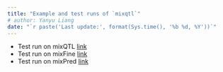 ```yaml
---
title: "Example and test runs of `mixqtl`"
# author: Yanyu Liang
date: "`r paste('Last update:', format(Sys.time(), '%b %d, %Y'))`"
---
```


* Test run on mixQTL [link](test_mixqtl.html)
* Test run on mixFine [link](test_mixfine.html)
* Test run on mixPred [link](test_mixpred.html)